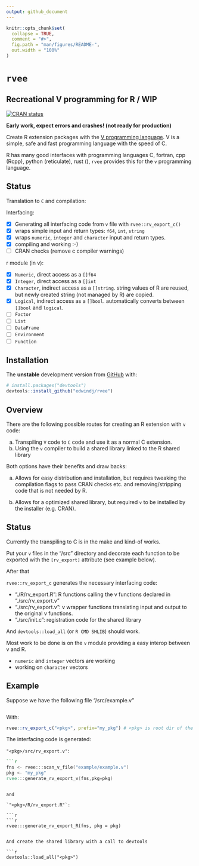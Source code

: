 ```yaml
---
output: github_document
---
```


<!-- README.md is generated from README.Rmd. Please edit that file -->

```r
knitr::opts_chunk$set(
  collapse = TRUE,
  comment = "#>",
  fig.path = "man/figures/README-",
  out.width = "100%"
)
```

# `rvee`

## Recreational V programming for R / WIP

<!-- badges: start -->
[![CRAN status](https://www.r-pkg.org/badges/version/rvee)](https://CRAN.R-project.org/package=rvee)
<!-- badges: end -->

**Early work, expect errors and crashes! (not ready for production)**
 
Create R extension packages with the [V programming language](https://vlang.io).
V is a simple, safe and fast programming language with the speed of C.

R has many good interfaces with programming languages C, fortran, cpp (Rcpp), python
(reticulate), rust (), `rvee` provides this for the `v` programming language.

## Status

Translation to `C` and compilation:

Interfacing:

- [x] Generating all interfacing code from `v` file with `rvee::rv_export_c()`
- [x] wraps simple input and return types: `f64`, `int`, `string`
- [x] wraps `numeric`, `integer` and `character` input and return types.
- [x] compiling and working :-)
- [ ] CRAN checks (remove c compiler warnings)

r module (in v):

- [x] `Numeric`, direct access as a `[]f64`
- [x] `Integer`, direct access as a `[]int`
- [x] `Character`, indirect access as a `[]string`. string values of R are reused, but newly created string (not managed by R) are copied.
- [x] `Logical`, indirect access as a `[]bool`. automatically converts between `[]bool` and `logical`.
- [ ] `Factor` 
- [ ] `List`
- [ ] `DataFrame`
- [ ] `Environment`
- [ ] `Function`

## Installation


The **unstable** development version from [GitHub](https://github.com/) with:

``` r
# install.packages("devtools")
devtools::install_github("edwindj/rvee")
```

## Overview

There are the following possible routes for creating an R extension with `v` code:

a) Transpiling `V` code to `C` code and use it as a normal C extension.
b) Using the `v` compiler to build a shared library linked to the R shared library

Both options have their benefits and draw backs:

a) Allows for easy distribution and installation, but requires tweaking the compilation
flags to pass CRAN checks etc. and removing/stripping code that is not needed by R.

b) Allows for a optimized shared library, but required `v` to be installed by the
installer (e.g. CRAN).

## Status

Currently the transpiling to C is in the make and kind-of works.

Put your `v` files in the "<pkg>/src" directory and decorate each function to be
exported with the `[rv_export]` attribute (see example below).

After that 

`rvee::rv_export_c` generates the necessary interfacing code:

- "./R/rv_export.R": R functions calling the v functions declared in "./src/rv_export.v"
- "./src/rv_export.v": v wrapper functions translating input and output to the original v functions.
- "./src/init.c": registration code for the shared library

And `devtools::load_all` (or `R CMD SHLIB`) should work.

Most work to be done is on the `v` module providing a easy interop between v and
R.

- `numeric` and `integer` vectors are working
- working on `character` vectors


## Example

Suppose we have the following file "<pkg>/src/example.v"

```r
```

With:

```r
rvee::rv_export_c("<pkg>", prefix="my_pkg") # <pkg> is root dir of the source of your package...
```
 
The interfacing code is generated:

`"<pkg>/src/rv_export.v"`:

```v
```r
fns <- rvee:::scan_v_file("example/example.v")
pkg <- "my_pkg"
rvee:::generate_rv_export_v(fns,pkg=pkg)
```
```

and 

`"<pkg>/R/rv_export.R"`:

```r
```r
rvee:::generate_rv_export_R(fns, pkg = pkg)
```
```
 
And create the shared library with a call to devtools

```r
devtools::load_all("<pkg>")
```
